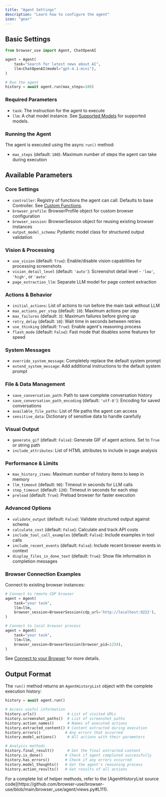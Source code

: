 ```yaml
---
title: "Agent Settings"
description: "Learn how to configure the agent"
icon: "gear"
---
```


## Basic Settings

```python
from browser_use import Agent, ChatOpenAI

agent = Agent(
    task="Search for latest news about AI",
    llm=ChatOpenAI(model="gpt-4.1-mini"),
)

# Run the agent
history = await agent.run(max_steps=100)
```

### Required Parameters

- `task`: The instruction for the agent to execute
- `llm`: A chat model instance. See <a href="/customize/supported-models">Supported Models</a> for supported models.

### Running the Agent

The agent is executed using the async `run()` method:

- `max_steps` (default: `100`): Maximum number of steps the agent can take during execution

## Available Parameters

### Core Settings
- `controller`: Registry of functions the agent can call. Defaults to base Controller. See <a href="/customize/custom-functions">Custom Functions</a>.
- `browser_profile`: BrowserProfile object for custom browser configuration
- `browser_session`: BrowserSession object for reusing existing browser instances
- `output_model_schema`: Pydantic model class for structured output validation

### Vision & Processing
- `use_vision` (default: `True`): Enable/disable vision capabilities for processing screenshots
- `vision_detail_level` (default: `'auto'`): Screenshot detail level - `'low'`, `'high'`, or `'auto'`
- `page_extraction_llm`: Separate LLM model for page content extraction

### Actions & Behavior
- `initial_actions`: List of actions to run before the main task without LLM
- `max_actions_per_step` (default: `10`): Maximum actions per step
- `max_failures` (default: `3`): Maximum failures before giving up
- `retry_delay` (default: `10`): Wait time in seconds between retries
- `use_thinking` (default: `True`): Enable agent's reasoning process
- `flash_mode` (default: `False`): Fast mode that disables some features for speed

### System Messages
- `override_system_message`: Completely replace the default system prompt
- `extend_system_message`: Add additional instructions to the default system prompt

### File & Data Management
- `save_conversation_path`: Path to save complete conversation history
- `save_conversation_path_encoding` (default: `'utf-8'`): Encoding for saved conversations
- `available_file_paths`: List of file paths the agent can access
- `sensitive_data`: Dictionary of sensitive data to handle carefully

### Visual Output
- `generate_gif` (default: `False`): Generate GIF of agent actions. Set to `True` or string path
- `include_attributes`: List of HTML attributes to include in page analysis

### Performance & Limits
- `max_history_items`: Maximum number of history items to keep in memory
- `llm_timeout` (default: `90`): Timeout in seconds for LLM calls
- `step_timeout` (default: `120`): Timeout in seconds for each step
- `preload` (default: `True`): Preload browser for faster execution

### Advanced Options
- `validate_output` (default: `False`): Validate structured output against schema
- `calculate_cost` (default: `False`): Calculate and track API costs
- `include_tool_call_examples` (default: `False`): Include examples in tool calls
- `include_recent_events` (default: `False`): Include recent browser events in context
- `display_files_in_done_text` (default: `True`): Show file information in completion messages

### Browser Connection Examples

Connect to existing browser instances:

```python
# Connect to remote CDP browser
agent = Agent(
    task="your task",
    llm=llm,
    browser_session=BrowserSession(cdp_url='http://localhost:9222'),
)

# Connect to local browser process
agent = Agent(
    task="your task", 
    llm=llm,
    browser_session=BrowserSession(browser_pid=1234),
)
```

See <a href="/customize/real-browser">Connect to your Browser</a> for more details.

## Output Format

The `run()` method returns an `AgentHistoryList` object with the complete execution history:

```python
history = await agent.run()

# Access useful information
history.urls()              # List of visited URLs
history.screenshot_paths()  # List of screenshot paths  
history.action_names()      # Names of executed actions
history.extracted_content() # Content extracted during execution
history.errors()           # Any errors that occurred
history.model_actions()     # All actions with their parameters

# Analysis methods
history.final_result()      # Get the final extracted content
history.is_done()          # Check if agent completed successfully
history.has_errors()       # Check if any errors occurred
history.model_thoughts()   # Get the agent's reasoning process
history.action_results()   # Get results of all actions
```

<Note>
  For a complete list of helper methods, refer to the [AgentHistoryList source code](https://github.com/browser-use/browser-use/blob/main/browser_use/agent/views.py#L111).
</Note>